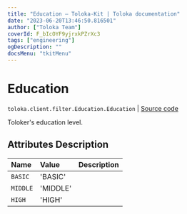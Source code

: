 ```yaml
---
title: "Education — Toloka-Kit | Toloka documentation"
date: "2023-06-20T13:46:50.816501"
author: ["Toloka Team"]
coverId: F_bIcOYF9yjrxkPZrXc3
tags: ["engineering"]
ogDescription: ""
docsMenu: "tkitMenu"
---
```


# Education

`toloka.client.filter.Education.Education` | [Source code](https://github.com/Toloka/toloka-kit/blob/v1.2.0/src/client/filter.py#L301)

Toloker's education level.

## Attributes Description

| Name | Value | Description |
| :------| :-----------| :----------| 
`BASIC`|'BASIC'|
`MIDDLE`|'MIDDLE'|
`HIGH`|'HIGH'|
